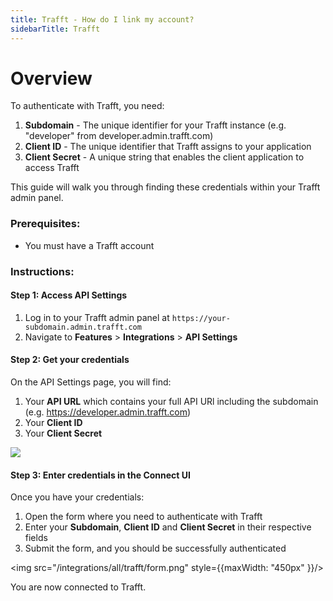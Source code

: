 ```yaml
---
title: Trafft - How do I link my account?
sidebarTitle: Trafft
---
```


# Overview

To authenticate with Trafft, you need:
1. **Subdomain** - The unique identifier for your Trafft instance (e.g. "developer" from developer.admin.trafft.com)
2. **Client ID** - The unique identifier that Trafft assigns to your application
3. **Client Secret** - A unique string that enables the client application to access Trafft

This guide will walk you through finding these credentials within your Trafft admin panel.

### Prerequisites:

- You must have a Trafft account

### Instructions:

#### Step 1: Access API Settings
1. Log in to your Trafft admin panel at `https://your-subdomain.admin.trafft.com`
2. Navigate to **Features** > **Integrations** > **API Settings**

#### Step 2: Get your credentials
On the API Settings page, you will find:
1. Your **API URL** which contains your full API URl including the subdomain (e.g. https://developer.admin.trafft.com)
2. Your **Client ID**
3. Your **Client Secret**

<img src="/integrations/all/trafft/api_settings.png" />

#### Step 3: Enter credentials in the Connect UI

Once you have your credentials:
1. Open the form where you need to authenticate with Trafft
2. Enter your **Subdomain**, **Client ID** and **Client Secret** in their respective fields
3. Submit the form, and you should be successfully authenticated

<img src="/integrations/all/trafft/form.png" style={{maxWidth: "450px" }}/>

You are now connected to Trafft.
